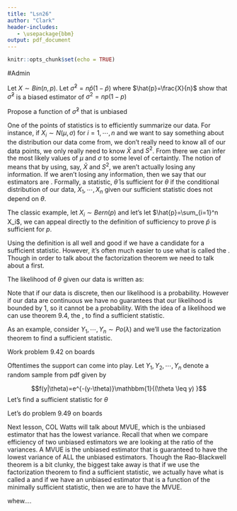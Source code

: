```yaml
---
title: "Lsn26"
author: "Clark"
header-includes:
   - \usepackage{bbm}
output: pdf_document
---
```


```r
knitr::opts_chunk$set(echo = TRUE)
```

#Admin

Let $X\sim Bin(n,p)$.  Let $\hat{\sigma}^2=n\hat{p}(1-\hat{p})$ where $\hat{p}=\frac{X}{n}$ show that $\hat{\sigma}^2$ is a biased estimator of $\sigma^2=np(1-p)$

\vspace{3.in}

Propose a function of $\hat{\sigma}^2$ that is unbiased

\vspace{1.in}

One of the points of statistics is to efficiently summarize our data.  For instance, if $X_i\sim N(\mu,\sigma)$ for $i=1,\cdots,n$ and we want to say something about the distribution our data come from, we don't really need to know all of our data points, we only really need to know $\bar{X}$ and $S^2$.  From there we can infer the most likely values of $\mu$ and $\sigma$ to some level of certaintly.  The notion of \textit{sufficiency} means that by using, say,  $\bar{X}$ and $S^2$, we aren't actually losing any information.  If we aren't losing any information, then we say that our estimators are \textit{sufficient statistics}.  Formally, a statistic, $\hat{\theta}$ is sufficient for $\theta$ if the conditional distribution of our data, $X_1,\cdots,X_n$ given our sufficient statistic does not depend on $\theta$.

The classic example, let $X_i\sim Bern(p)$ and let's let $\hat{p}=\sum_{i=1}^n X_i$, we can appeal directly to the definition of sufficiency to prove $\hat{p}$ is sufficient for $p$.

\vspace{3.in}

Using the definition is all well and good if we have a candidate for a sufficient statistic.  However, it's often much easier to use what is called the \textit{factorization theorem}.  Though in order to talk about the factorization theorem we need to talk about a \textit{likelihood function} first.

The likelihood of $\theta$ given our data is written as:

\vspace{3.in}

Note that if our data is discrete, then our likelihood is a probability.  However if our data are continuous we have no guarantees that our likelihood is bounded by 1, so it cannot be a probability.  With the idea of a likelihood we can use theorem 9.4, the \textit{factorization theorem}, to find a sufficient statistic.

\vspace{2.in}

As an example, consider $Y_1,\cdots,Y_n\sim Po(\lambda)$ and we'll use the factorization theorem to find a sufficient statistic.

\vspace{3.in}


Work problem 9.42 on boards
\vspace{3.in}

Oftentimes the support can come into play.  Let $Y_1,Y_2,\cdots,Y_n$ denote a random sample from pdf given by

$$f(y|\theta)=e^{-(y-\theta)}\mathbbm{1}{(\theta \leq y) }$$
Let's find a sufficient statistic for $\theta$


\vspace{3.in}

Let's do problem 9.49 on boards

\vspace{3.in}

Next lesson, COL Watts will talk about MVUE, which is the unbiased estimator that has the lowest variance.  Recall that when we compare efficiency of two unbiased estimators we are looking at the ratio of the variances.  A MVUE is the unbiased estimator that is guaranteed to have the lowest variance of ALL the unbiased estimators.  Though the Rao-Blackwell theorem is a bit clunky, the biggest take away is that if we use the factorization theorem to find a sufficient statistic, we actually have what is called a \textit{minimally sufficient statistic} and if we have an unbiased estimator that is a function of the minimally sufficient statistic, then we are \textbf{guaranteed} to have the MVUE.

whew....